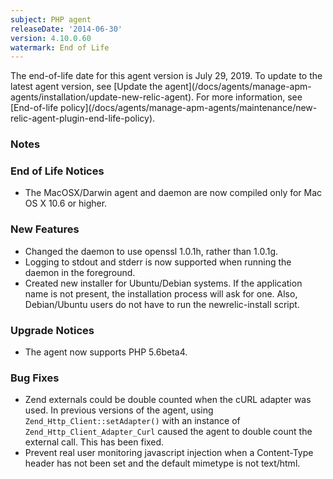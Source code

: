 ```yaml
---
subject: PHP agent
releaseDate: '2014-06-30'
version: 4.10.0.60
watermark: End of Life
---
```


<Callout variant="important">
  The end-of-life date for this agent version is July 29, 2019. To update to the latest agent version, see [Update the agent](/docs/agents/manage-apm-agents/installation/update-new-relic-agent). For more information, see [End-of-life policy](/docs/agents/manage-apm-agents/maintenance/new-relic-agent-plugin-end-life-policy).
</Callout>

### Notes

### End of Life Notices

* The MacOSX/Darwin agent and daemon are now compiled only for Mac OS X 10.6 or higher.

### New Features

* Changed the daemon to use openssl 1.0.1h, rather than 1.0.1g.
* Logging to stdout and stderr is now supported when running the daemon in the foreground.
* Created new installer for Ubuntu/Debian systems. If the application name is not present, the installation process will ask for one. Also, Debian/Ubuntu users do not have to run the newrelic-install script.

### Upgrade Notices

* The agent now supports PHP 5.6beta4.

### Bug Fixes

* Zend externals could be double counted when the cURL adapter was used. In previous versions of the agent, using `Zend_Http_Client::setAdapter()` with an instance of `Zend_Http_Client_Adapter_Curl` caused the agent to double count the external call. This has been fixed.
* Prevent real user monitoring javascript injection when a Content-Type header has not been set and the default mimetype is not text/html.
